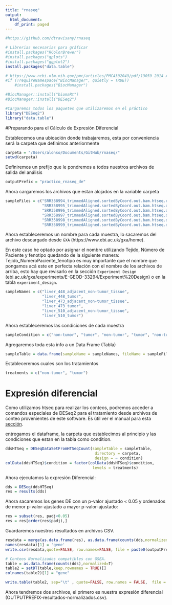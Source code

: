 ```yaml
---
title: "rnaseq"
output:
  html_document:
    df_print: paged
---
```


```r
#https://github.com/dtravisany/rnaseq
```

```r
# Librerias necesarias para gráficar
#install.packages("RColorBrewer")
#install.packages("gplots")
#install.packages("ggplot2")
install.packages("data.table")
```
```r
# https://www.ncbi.nlm.nih.gov/pmc/articles/PMC4302049/pdf/13059_2014_Article_550.pdf
#if (!requireNamespace("BiocManager", quietly = TRUE))
	#install.packages("BiocManager")

#BiocManager::install("biomaRt")
#BiocManager::install("DESeq2")
```
```r
#Cargaremos todos los paquetes que utilizaremos en el práctico
library("DESeq2")
library("data.table")
```
#Preparando para el Cálculo de Expresión Diferencial

Establecemos una ubicación donde trabajaremos, esta por conveniencia será la carpeta que definimos anteriormente
```r
carpeta = "/Users/alonso/Documents/GitHub/rnaseq/"
setwd(carpeta)
```

Definiremos un prefijo que le pondremos a todos nuestros archivos de salida del análisis
```r
outputPrefix = "practico_rnaseq_de"
```

Ahora cargaremos los archivos que estan alojados en la variable carpeta
```r
sampleFiles = c("SRR358994_trimmedAligned.sortedByCoord.out.bam.htseq.out",
                "SRR358995_trimmedAligned.sortedByCoord.out.bam.htseq.out",
                "SRR358996_trimmedAligned.sortedByCoord.out.bam.htseq.out",
                "SRR358997_trimmedAligned.sortedByCoord.out.bam.htseq.out",
                "SRR358998_trimmedAligned.sortedByCoord.out.bam.htseq.out",
                "SRR358999_trimmedAligned.sortedByCoord.out.bam.htseq.out")
```

Ahora estableceremos un nombre para cada muestra, lo sacaremos del archivo
descargado desde `GXA` (https://www.ebi.ac.uk/gxa/home).

En este caso he optado por asignar el nombre utilizando Tejido, Número de Paciente y fenotipo quedando de la siguiente manera: Tejido_NumeroPaciente_fenotipo es muy importante que el nombre que pongamos acá este en perfecta relación con el nombre de los archivos de arriba, esto hay que revisarlo en la sección `Experiment Design` (ebi.ac.uk/gxa/experiments/E-GEOD-33294/Experiment%20Design) o en la tabla `experiment_design`.

```r
sampleNames = c("liver_448_adjacent_non-tumor_tissue",
                "liver_448_tumor",
                "liver_473_adjacent_non-tumor_tissue",
                "liver_473_tumor",
                "liver_510_adjacent_non-tumor_tissue",
                "liver_510_tumor")
```

Ahora estableceremos las condiciones de cada muestra
```r
sampleCondition = c("non-tumor", "tumor", "non-tumor", "tumor", "non-tumor", "tumor")
```

Agregaremos toda esta info a un Data Frame (Tabla)
```r
sampleTable = data.frame(sampleName = sampleNames, fileName = sampleFiles, condition = sampleCondition)
```

Estableceremos cuales son los tratamientos
```r
treatments = c("non-tumor", "tumor")
```

# Expresión diferencial

Como utilizamos htseq para realizar los conteos, podremos acceder a comandos especiales de DESeq2 para el tratamiento desde archivos de conteo provenientes de este software. Es útil ver el manual para esta [sección](http://bioconductor.org/packages/release/bioc/vignettes/DESeq2/inst/doc/DESeq2.html#htseq-count-input).

entregamos el dataframe, la carpeta que establecimos al principio y las condiciones que estan en la tabla como condition.

```r
ddsHTSeq = DESeqDataSetFromHTSeqCount(sampleTable = sampleTable,
                                       directory = carpeta,
                                       design = ~ condition)
colData(ddsHTSeq)$condition = factor(colData(ddsHTSeq)$condition,
                                      levels = treatments)
```

Ahora ejecutamos la expresión Diferencial:

```r
dds = DESeq(ddsHTSeq)
res = results(dds)
```

Ahora sacaremos los genes DE con un p-valor ajustado < 0.05 y ordenados de menor p-valor-ajustado a mayor p-valor-ajustado:

```r
res = subset(res, padj<0.05)
res = res[order(res$padj),]
```

Guardaremos nuestros resultados en archivos CSV.
```r
resdata = merge(as.data.frame(res), as.data.frame(counts(dds,normalized =TRUE)), by = 'row.names', sort = FALSE)
names(resdata)[1] = 'gene'
write.csv(resdata,quote=FALSE, row.names=FALSE, file = paste0(outputPrefix, "-resultados-normalizados.csv"))

# Conteos Normalizados compatibles con GSEA.
table = as.data.frame(counts(dds),normalized=T)
table2 = setDT(table,keep.rownames = TRUE)[]
colnames(table2)[1] = "gene"

write.table(table2, sep="\t" , quote=FALSE, row.names = FALSE,  file = paste0(outputPrefix, "_conteos_normalizados.txt"))
```

Ahora tendremos dos archivos, el primero es nuestra expresión diferencial (OUTPUTPREFIX-resultados-normalizados.csv).




